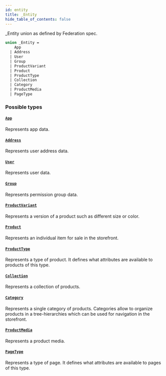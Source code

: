 ```yaml
---
id: entity
title: _Entity
hide_table_of_contents: false
---
```


\_Entity union as defined by Federation spec.

```graphql
union _Entity =
    App
  | Address
  | User
  | Group
  | ProductVariant
  | Product
  | ProductType
  | Collection
  | Category
  | ProductMedia
  | PageType
```

### Possible types

#### [`App`](../../../developer/api-reference/objects/app)

Represents app data.

#### [`Address`](../../../developer/api-reference/objects/address)

Represents user address data.

#### [`User`](../../../developer/api-reference/objects/user)

Represents user data.

#### [`Group`](../../../developer/api-reference/objects/group)

Represents permission group data.

#### [`ProductVariant`](../../../developer/api-reference/objects/product-variant)

Represents a version of a product such as different size or color.

#### [`Product`](../../../developer/api-reference/objects/product)

Represents an individual item for sale in the storefront.

#### [`ProductType`](../../../developer/api-reference/objects/product-type)

Represents a type of product. It defines what attributes are available to products of this type.

#### [`Collection`](../../../developer/api-reference/objects/collection)

Represents a collection of products.

#### [`Category`](../../../developer/api-reference/objects/category)

Represents a single category of products. Categories allow to organize products in a tree-hierarchies which can be used for navigation in the storefront.

#### [`ProductMedia`](../../../developer/api-reference/objects/product-media)

Represents a product media.

#### [`PageType`](../../../developer/api-reference/objects/page-type)

Represents a type of page. It defines what attributes are available to pages of this type.
